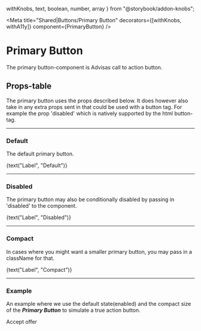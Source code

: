   withKnobs,
  text,
  boolean,
  number,
  array
} from "@storybook/addon-knobs";


<Meta
  title="Shared|Buttons/Primary Button"
  decorators={[withKnobs, withA11y]}
  component={PrimaryButton}
/>

<div className="headline">

# Primary Button

</div>

The primary button-component is Advisas call to action button.

## Props-table

The primary button uses the props described below. It does however also take in any extra props sent in that could be used with a button tag.
For example the prop 'disabled' which is natively supported by the html button-tag.

<Props of={PrimaryButton} />

---

### Default

The default primary button.

<Preview>
  <Story name="Default">
    <PrimaryButton>{text("Label", "Default")}</PrimaryButton>
  </Story>
</Preview>

---

### Disabled

The primary button may also be conditionally disabled by passing in 'disabled' to the component.

<Preview>
  <Story name="Disabled">
    <PrimaryButton disabled>{text("Label", "Disabled")}</PrimaryButton>
  </Story>
</Preview>

---

### Compact

In cases where you might want a smaller primary button, you may pass in a className for that.

<Preview>
  <Story name="Compact">
    <PrimaryButton className="btn--compact">
      {text("Label", "Compact")}
    </PrimaryButton>
  </Story>
</Preview>

---

### Example

An example where we use the default state(enabled) and the compact size of the **_Primary Button_** to simulate a true action button.

<Preview>
  <Story name="Example">
    <PrimaryButton className="btn--compact">Accept offer</PrimaryButton>
  </Story>
</Preview>
